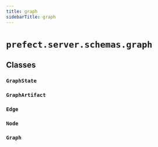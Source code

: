 ```yaml
---
title: graph
sidebarTitle: graph
---
```


# `prefect.server.schemas.graph`

## Classes

### `GraphState` <sup><a href="https://github.com/PrefectHQ/prefect/blob/main/src/prefect/server/schemas/graph.py#L9" target="_blank"><Icon icon="github" size="14" /></a></sup>

### `GraphArtifact` <sup><a href="https://github.com/PrefectHQ/prefect/blob/main/src/prefect/server/schemas/graph.py#L16" target="_blank"><Icon icon="github" size="14" /></a></sup>

### `Edge` <sup><a href="https://github.com/PrefectHQ/prefect/blob/main/src/prefect/server/schemas/graph.py#L25" target="_blank"><Icon icon="github" size="14" /></a></sup>

### `Node` <sup><a href="https://github.com/PrefectHQ/prefect/blob/main/src/prefect/server/schemas/graph.py#L29" target="_blank"><Icon icon="github" size="14" /></a></sup>

### `Graph` <sup><a href="https://github.com/PrefectHQ/prefect/blob/main/src/prefect/server/schemas/graph.py#L42" target="_blank"><Icon icon="github" size="14" /></a></sup>

